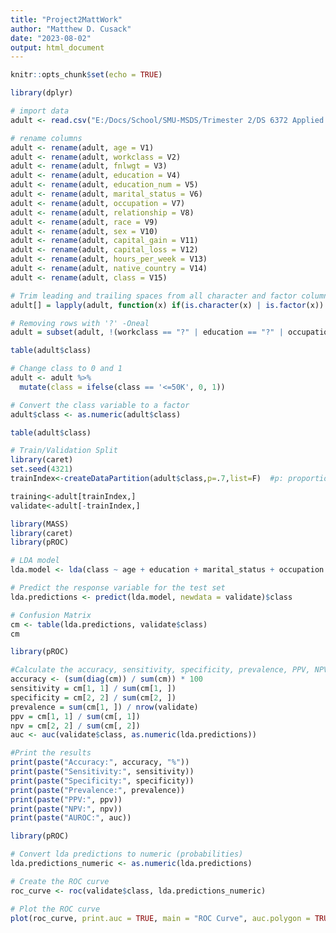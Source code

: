 ```yaml
---
title: "Project2MattWork"
author: "Matthew D. Cusack"
date: "2023-08-02"
output: html_document
---
```


```r
knitr::opts_chunk$set(echo = TRUE)
```

```r
library(dplyr)

# import data
adult <- read.csv("E:/Docs/School/SMU-MSDS/Trimester 2/DS 6372 Applied Statistics/Unit 15 Project 2/adult/adult.data", header=FALSE)

# rename columns
adult <- rename(adult, age = V1)
adult <- rename(adult, workclass = V2)
adult <- rename(adult, fnlwgt = V3)
adult <- rename(adult, education = V4)
adult <- rename(adult, education_num = V5)
adult <- rename(adult, marital_status = V6)
adult <- rename(adult, occupation = V7)
adult <- rename(adult, relationship = V8)
adult <- rename(adult, race = V9)
adult <- rename(adult, sex = V10)
adult <- rename(adult, capital_gain = V11)
adult <- rename(adult, capital_loss = V12)
adult <- rename(adult, hours_per_week = V13)
adult <- rename(adult, native_country = V14)
adult <- rename(adult, class = V15)

# Trim leading and trailing spaces from all character and factor columns -Oneal
adult[] = lapply(adult, function(x) if(is.character(x) | is.factor(x)) trimws(x) else x)

# Removing rows with '?' -Oneal
adult = subset(adult, !(workclass == "?" | education == "?" | occupation == "?" | native_country == "?"))

table(adult$class)

# Change class to 0 and 1
adult <- adult %>%
  mutate(class = ifelse(class == '<=50K', 0, 1))

# Convert the class variable to a factor
adult$class <- as.numeric(adult$class)

table(adult$class)
```

```r
# Train/Validation Split
library(caret)
set.seed(4321)
trainIndex<-createDataPartition(adult$class,p=.7,list=F)  #p: proportion of data in train

training<-adult[trainIndex,]
validate<-adult[-trainIndex,]
```

```r
library(MASS)
library(caret)
library(pROC)

# LDA model
lda.model <- lda(class ~ age + education + marital_status + occupation + relationship + race + sex + hours_per_week + native_country, data = training)

# Predict the response variable for the test set
lda.predictions <- predict(lda.model, newdata = validate)$class

# Confusion Matrix
cm <- table(lda.predictions, validate$class)
cm
```

```r
library(pROC)

#Calculate the accuracy, sensitivity, specificity, prevalence, PPV, NPV, and AUROC
accuracy <- (sum(diag(cm)) / sum(cm)) * 100
sensitivity = cm[1, 1] / sum(cm[1, ])
specificity = cm[2, 2] / sum(cm[2, ])
prevalence = sum(cm[1, ]) / nrow(validate)
ppv = cm[1, 1] / sum(cm[, 1])
npv = cm[2, 2] / sum(cm[, 2])
auc <- auc(validate$class, as.numeric(lda.predictions))

#Print the results
print(paste("Accuracy:", accuracy, "%"))
print(paste("Sensitivity:", sensitivity))
print(paste("Specificity:", specificity))
print(paste("Prevalence:", prevalence))
print(paste("PPV:", ppv))
print(paste("NPV:", npv))
print(paste("AUROC:", auc))
```

```r
library(pROC)

# Convert lda predictions to numeric (probabilities)
lda.predictions_numeric <- as.numeric(lda.predictions)

# Create the ROC curve
roc_curve <- roc(validate$class, lda.predictions_numeric)

# Plot the ROC curve
plot(roc_curve, print.auc = TRUE, main = "ROC Curve", auc.polygon = TRUE, grid = TRUE)
```